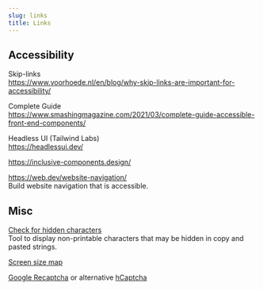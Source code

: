 ```yaml
---
slug: links
title: Links
---
```


<!--truncate-->

## Accessibility

Skip-links<br />
https://www.voorhoede.nl/en/blog/why-skip-links-are-important-for-accessibility/

Complete Guide<br />
https://www.smashingmagazine.com/2021/03/complete-guide-accessible-front-end-components/

Headless UI (Tailwind Labs)<br />
https://headlessui.dev/

https://inclusive-components.design/

https://web.dev/website-navigation/<br />
Build website navigation that is accessible.


## Misc

[Check for hidden characters](https://www.soscisurvey.de/tools/view-chars.php)<br />
Tool to display non-printable characters that may be hidden in copy and pasted strings.

[Screen size map](https://screensizemap.com/)

[Google Recaptcha](https://www.google.com/recaptcha/admin) or alternative [hCaptcha](https://www.hcaptcha.com/)
